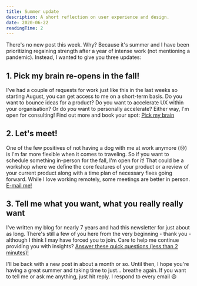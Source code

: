 ```yaml
---
title: Summer update
description: A short reflection on user experience and design.
date: 2020-06-22
readingTime: 2
---
```


There's no new post this week. Why? Because it's summer and I have been prioritizing regaining strength after a year of intense work (not mentioning a pandemic). Instead, I wanted to give you three updates:

## 1. Pick my brain re-opens in the fall!
I've had a couple of requests for work just like this in the last weeks so starting August, you can get access to me on a short-term basis. Do you want to bounce ideas for a product? Do you want to accelerate UX within your organisation? Or do *you* want to personally accelerate? Either way, I'm open for consulting! Find out more and book your spot: <a href="/course/">Pick my brain</a>

## 2. Let's meet!
One of the few positives of not having a dog with me at work anymore (😢) is I'm far more flexible when it comes to traveling. So if you want to schedule something in-person for the fall, I'm open for it! That could be a workshop where we define the core features of your product or a review of your current product along with a time plan of necessary fixes going forward. While I love working remotely, some meetings are better in person. <a href="mailto:anton@antonsten.com">E-mail me!</a>

## 3. Tell me what you want, what you really really want
I've written my blog for nearly 7 years and had this newsletter for just about as long. There's still a few of you here from the very beginning - thank you - although I think I may have forced you to join. Care to help me continue providing you with insights? <a href="https://ooto.typeform.com/to/EJku4B">Answer these quick questions (less than 2 minutes)!</a>

I'll be back with a new post in about a month or so. Until then, I hope you're having a great summer and taking time to just... breathe again. If you want to tell me or ask me anything, just hit reply. I respond to every email 😃